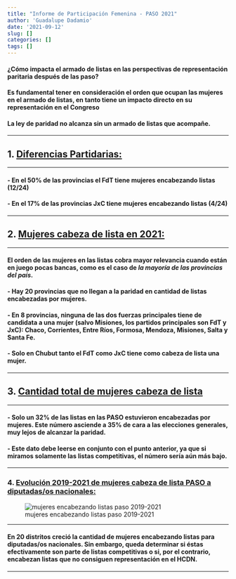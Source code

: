 ```yaml
---
title: "Informe de Participación Femenina - PASO 2021"
author: 'Guadalupe Dadamio'
date: '2021-09-12'
slug: []
categories: []
tags: []
---
```

<style type="text/css">
.main-container {
  max-width: 720px;
  margin-left: auto;
  margin-right: auto;
}
</style>

#### ¿Cómo impacta el armado de listas en las perspectivas de representación paritaria después de las paso?

#### Es fundamental tener en consideración el orden que ocupan las mujeres en el armado de listas, en tanto tiene un impacto directo en su representación en el Congreso 
#### **La ley de paridad no alcanza sin un armado de listas que acompañe**.

-------------

## **1.  [Diferencias Partidarias:]{.ul}**



```{=html}
<div class="flourish-embed flourish-chart" data-src="visualisation/7254965"><script src="https://public.flourish.studio/resources/embed.js"></script></div>
```

-----------

#### -    En el 50% de las provincias el FdT tiene mujeres encabezando listas (12/24)
#### -    En el 17% de las provincias JxC tiene mujeres encabezando listas (4/24)

------------

## 2.  **[Mujeres cabeza de lista en 2021:]{.ul}**



```{=html}
<div class="flourish-embed flourish-map" data-src="visualisation/7254617"style = "width: 720px; float: center;"><script src="https://public.flourish.studio/resources/embed.js"></script></div>
```

--------

#### **El orden de las mujeres en las listas cobra mayor relevancia cuando están en juego pocas bancas, como es el caso de *la mayoría de las provincias del país*.**

#### -    Hay 20 provincias que no llegan a la paridad en cantidad de listas encabezadas por mujeres. 
#### -    En 8 provincias, ninguna de las dos fuerzas principales tiene de candidata a una mujer (salvo Misiones, los partidos principales son FdT y JxC): Chaco, Corrientes, Entre Ríos, Formosa, Mendoza, Misiones, Salta y Santa Fe.
#### -    Solo en Chubut tanto el FdT como JxC tiene como cabeza de lista una mujer. 

----------

## **3. [Cantidad total de mujeres cabeza de lista]{.ul}**



```{=html }
<div class="flourish-embed" data-src="visualisation/7254743"><script src="https://public.flourish.studio/resources/embed.js"></script></div>
```

-----------

#### -    Solo un 32% de las listas en las PASO estuvieron encabezadas por mujeres. Este número asciende a 35% de cara a las elecciones generales, muy lejos de alcanzar la paridad. 
#### -    Este dato debe leerse en conjunto con el punto anterior, ya que si miramos solamente las listas competitivas, el número sería aún más bajo. 

----------

### 4. [Evolución 2019-2021 de mujeres cabeza de lista PASO a diputadas/os nacionales:]{.ul}


![mujeres encabezando listas paso 2019-2021](/mujerescl.jpg)

--------------

#### En 20 distritos creció la cantidad de mujeres encabezando listas para diputadas/os nacionales. Sin embargo, queda determinar si éstas efectivamente son parte de listas competitivas o si, por el contrario, encabezan listas que no consiguen representación en el HCDN.

--------------